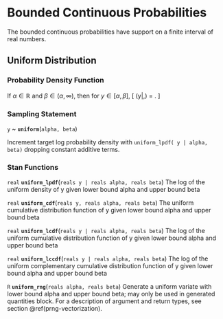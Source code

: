 # Bounded Continuous Probabilities

The bounded continuous probabilities have support on a finite interval
of real numbers.

## Uniform Distribution

### Probability Density Function

If $\alpha \in \mathbb{R}$ and $\beta \in (\alpha,\infty)$, then for
$y \in [\alpha,\beta]$, \[ \text{Uniform}(y|\alpha,\beta) =
\frac{1}{\beta - \alpha} . \]

### Sampling Statement

`y` ~ __`uniform`__(`alpha, beta`)

Increment target log probability density with `uniform_lpdf( y | alpha, beta)`
dropping constant additive terms.
\index{{\tt \bfseries uniform}!sampling statement|hyperpage}

### Stan Functions

<!-- real; uniform_lpdf; (reals y | reals alpha, reals beta); -->
\index{{\tt \bfseries uniform}!{\tt (reals y | reals alpha, reals beta): real}|hyperpage}

`real` **`uniform_lpdf`**(`reals y | reals alpha, reals beta`)
The log of the uniform density of y given lower bound alpha and upper
bound beta

<!-- real; uniform_cdf; (reals y, reals alpha, reals beta); -->
\index{{\tt \bfseries uniform}!{\tt (reals y, reals alpha, reals beta): real}|hyperpage}

`real` **`uniform_cdf`**(`reals y, reals alpha, reals beta`)
The uniform cumulative distribution function of y given lower bound
alpha and upper bound beta

<!-- real; uniform_lcdf; (reals y | reals alpha, reals beta); -->
\index{{\tt \bfseries uniform}!{\tt (reals y | reals alpha, reals beta): real}|hyperpage}

`real` **`uniform_lcdf`**(`reals y | reals alpha, reals beta`)
The log of the uniform cumulative distribution function of y given
lower bound alpha and upper bound beta

<!-- real; uniform_lccdf; (reals y | reals alpha, reals beta); -->
\index{{\tt \bfseries uniform}!{\tt (reals y | reals alpha, reals beta): real}|hyperpage}

`real` **`uniform_lccdf`**(`reals y | reals alpha, reals beta`)
The log of the uniform complementary cumulative distribution function
of y given lower bound alpha and upper bound beta

<!-- R; uniform_rng; (reals alpha, reals beta); -->
\index{{\tt \bfseries uniform}!{\tt (reals alpha, reals beta): R}|hyperpage}

`R` **`uniform_rng`**(`reals alpha, reals beta`)
Generate a uniform variate with lower bound alpha and upper bound
beta; may only be used in generated quantities block. For a
description of argument and return types, see section
\@ref(prng-vectorization).

